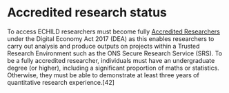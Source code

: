 # Accredited research status {#sec-access-accredited-researcher}

To access ECHILD researchers must become fully [Accredited Researchers](https://www.ons.gov.uk/aboutus/whatwedo/statistics/requestingstatistics/secureresearchservice/becomeanaccreditedresearcher) under the Digital Economy Act 2017 (DEA) as this enables researchers to carry out analysis and produce outputs on projects within a Trusted Research Environment such as the ONS Secure Research Service (SRS). To be a fully accredited researcher, individuals must have an undergraduate degree (or higher), including a significant proportion of maths or statistics. Otherwise, they must be able to demonstrate at least three years of quantitative research experience.[42]